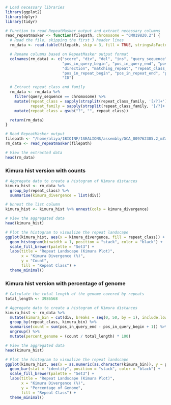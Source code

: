 ```r
# Load necessary libraries
library(ggplot2)
library(dplyr)
library(tidyr)
```

```r
# Function to read RepeatMasker output and extract necessary columns
read_repeatmasker <- function(filepath, chromosome = "CM019820.2") {
  # Read the file, skipping the first 3 header lines
  rm_data <- read.table(filepath, skip = 3, fill = TRUE, stringsAsFactors = FALSE)

  # Rename columns based on RepeatMasker output format
  colnames(rm_data) <- c("score", "div", "del", "ins", "query_sequence",
                         "pos_in_query_begin", "pos_in_query_end", "pos_in_query_left",
                         "direction", "matching_repeat", "repeat_class_family",
                         "pos_in_repeat_begin", "pos_in_repeat_end", "pos_in_repeat_left",
                         "ID")

  # Extract repeat class and family
  rm_data <- rm_data %>%
    filter(query_sequence == chromosome) %>%
    mutate(repeat_class = sapply(strsplit(repeat_class_family, '[/?]+'), "[", 1),
           repeat_family = sapply(strsplit(repeat_class_family, '[/?]+'), "[", 2)) %>%
    mutate(repeat_class = gsub("?", "", repeat_class))

  return(rm_data)
}
```

```r
# Read RepeatMasker output
filepath <- "/home/aliya/1BIOINF/1SEALIONS/assembly/GCA_009762305.2_mZalCal1.pri.v2_rm.out"
rm_data <- read_repeatmasker(filepath)

# View the extracted data
head(rm_data)
```

### Kimura hist version with counts
```r
# Aggregate data to create a histogram of Kimura distances
kimura_hist <- rm_data %>%
  group_by(repeat_class) %>%
  summarise(kimura_divergence = list(div))

# Unnest the list column
kimura_hist <- kimura_hist %>% unnest(cols = kimura_divergence)

# View the aggregated data
head(kimura_hist)
```

```r
# Plot the histogram to visualize the repeat landscape
ggplot(kimura_hist, aes(x = kimura_divergence, fill = repeat_class)) +
  geom_histogram(binwidth = 1, position = "stack", color = "black") +
  scale_fill_brewer(palette = "Set3") +
  labs(title = "Repeat Landscape (Kimura Plot)",
       x = "Kimura Divergence (%)",
       y = "Count",
       fill = "Repeat Class") +
  theme_minimal()
```

### Kimura hist version with percentage of genome
```r
# Calculate the total length of the genome covered by repeats
total_length <- 3986568

# Aggregate data to create a histogram of Kimura distances
kimura_hist <- rm_data %>%
  mutate(kimura_bin = cut(div, breaks = seq(0, 50, by = 1), include.lowest = TRUE)) %>%
  group_by(repeat_class, kimura_bin) %>%
  summarise(count = sum(pos_in_query_end - pos_in_query_begin + 1)) %>%
  ungroup() %>%
  mutate(percent_genome = (count / total_length) * 100)

# View the aggregated data
head(kimura_hist)
```

```r
# Plot the histogram to visualize the repeat landscape
ggplot(kimura_hist, aes(x = as.numeric(as.character(kimura_bin)), y = percent_genome, fill = repeat_class)) +
  geom_bar(stat = "identity", position = "stack", color = "black") +
  scale_fill_brewer(palette = "Set3") +
  labs(title = "Repeat Landscape (Kimura Plot)",
       x = "Kimura Divergence (%)",
       y = "Percentage of Genome",
       fill = "Repeat Class") +
  theme_minimal()

```

```r

```